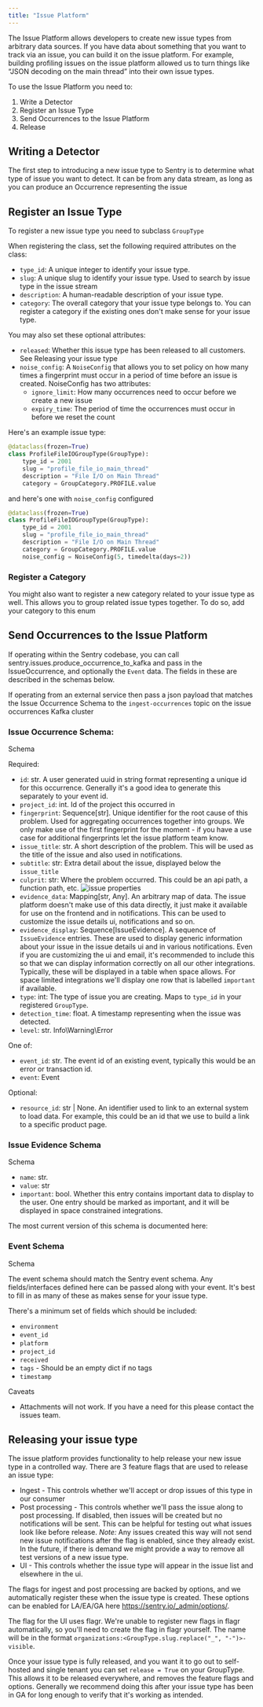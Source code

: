 ```yaml
---
title: "Issue Platform"
---
```


The Issue Platform allows developers to create new issue types from arbitrary data sources. If you have data about something that you want to track via an issue, you can build it on the issue platform. For example, building profiling issues on the issue platform allowed us to turn things like “JSON decoding on the main thread” into their own issue types.

To use the Issue Platform you need to:
1. <Link to="#writing-a-detector">Write a Detector</Link> 
2. <Link to="#register-an-issue-type">Register an Issue Type</Link> 
3. <Link to="#send-occurrences-to-the-issue-platform">Send Occurrences to the Issue Platform</Link> 
4. <Link to="#Releasing-your-issue-type">Release</Link>

## Writing a Detector
The first step to introducing a new issue type to Sentry is to determine what type of issue you want to detect. It can be from any data stream, as long as you can produce an <Link to="#issue-occurrence-schema">Occurrence</Link> representing the issue

## Register an Issue Type
To register a new issue type you need to subclass <Link to="https://github.com/getsentry/sentry/blob/ef76b0765f6c057af12b1cd0dc2de6b42a938c02/src/sentry/issues/grouptype.py#L98-L108">`GroupType`</Link>

When registering the class, set the following required attributes on the class:
- `type_id`: A unique integer to identify your issue type.
- `slug`: A unique slug to identify your issue type. Used to search by issue type in the issue stream
- `description`: A human-readable description of your issue type.
- `category`: The overall category that your issue type belongs to. You can <Link to="#register-a-category">register a category</Link> if the existing ones don't make sense for your issue type.

You may also set these optional attributes:
- `released`: Whether this issue type has been released to all customers. See <Link to="#releasing-your-issue-type">Releasing your issue type</Link>
- `noise_config`: A `NoiseConfig` that allows you to set policy on how many times a fingerprint must occur in a period of time before an issue is created. NoiseConfig has two attributes:
  - `ignore_limit`: How many occurrences need to occur before we create a new issue
  - `expiry_time`: The period of time the occurrences must occur in before we reset the count

Here's an example issue type:
```python
@dataclass(frozen=True)
class ProfileFileIOGroupType(GroupType):
    type_id = 2001
    slug = "profile_file_io_main_thread"
    description = "File I/O on Main Thread"
    category = GroupCategory.PROFILE.value
```
and here's one with `noise_config` configured
```python
@dataclass(frozen=True)
class ProfileFileIOGroupType(GroupType):
    type_id = 2001
    slug = "profile_file_io_main_thread"
    description = "File I/O on Main Thread"
    category = GroupCategory.PROFILE.value
    noise_config = NoiseConfig(5, timedelta(days=2))
```

### Register a Category
You might also want to register a new category related to your issue type as well. This allows you to group related issue types together. To do so, add your category to <Link to="https://github.com/getsentry/sentry/blob/97f4174c28041357aa190f27012dc33c1c7bafc7/src/sentry/issues/grouptype.py#L17-L22">this enum</Link>

## Send Occurrences to the Issue Platform
If operating within the Sentry codebase, you can call <Link to="https://github.com/getsentry/sentry/blob/master/src/sentry/issues/producer.py#L28-L30">sentry.issues.produce_occurrence_to_kafka</Link> and pass in the <Link to="https://github.com/getsentry/sentry/blob/d262bbd9d8d3a2747d5251bee35c016c13ca050a/src/sentry/issues/issue_occurrence.py#L58">IssueOccurrence</Link>, and optionally the `Event` data. The fields in these are described in the schemas below.

If operating from an external service then pass a json payload that matches the <Link to="#issue-occurrence-schema">Issue Occurrence Schema</Link> to the `ingest-occurrences` topic on the <Link to="https://github.com/getsentry/getsentry/blob/97039335a29517a7e48149148cdd7a30a60971e7/getsentry/conf/settings/prod.py#L567-L571">issue occurrences Kafka cluster</Link>

### Issue Occurrence Schema:
<Link to="https://github.com/getsentry/sentry/blob/ccfb37212102945df5f35e8f55fe38891b70036b/src/sentry/issues/issue_occurrence.py#L23-L36">Schema</Link>

Required:
- `id`: str. A user generated uuid in string format representing a unique id for this occurrence.
Generally it's a good idea to generate this separately to your event id.
- `project_id`: int. Id of the project this occurred in
- `fingerprint`: Sequence[str].  Unique identifier for the root cause of this problem.
Used for aggregating occurrences together into groups. We only make use of the first
fingerprint for the moment - if you have a use case for additional fingerprints let the
issue platform team know.
- `issue_title`: str. A short description of the problem. This will be used as the title
of the issue and also used in notifications.
- `subtitle`: str: Extra detail about the issue, displayed below the `issue_title`
- `culprit`: str: Where the problem occurred. This could be an api path, a function path, etc.
![issue properties](img/issueProperties.jpg)
- `evidence_data`: Mapping[str, Any]. An arbitrary map of data. The issue platform doesn't
make use of this data directly, it just make it available for use on the frontend and in
notifications.  This can be used to customize the issue details ui, notifications and so on.
- `evidence_display`: Sequence[<Link to="#issue-evidence-schema">IssueEvidence</Link>]. A sequence of `IssueEvidence` entries. These are used to display generic information about your issue in the issue details ui and in various notifications. Even if you are customizing the ui and email, it's recommended to include this so that we can display information correctly on all our other integrations. Typically, these will be displayed in a table when space allows. For space limited integrations we'll display one row that is labelled `important` if available.
- `type`: int: The type of issue you are creating. Maps to `type_id` in your registered `GroupType`.
- `detection_time`: float. A timestamp representing when the issue was detected.
- `level`: str. Info\Warning\Error

One of:
- `event_id`: str. The event id of an existing event, typically this would be an error or transaction id.
- `event`: <Link to="#event-schema">Event</Link>

Optional:
- `resource_id`: str | None. An identifier used to link to an external system to load data.
For example, this could be an id that we use to build a link to a specific product page.

### Issue Evidence Schema
<Link to="https://github.com/getsentry/sentry/blob/ccfb37212102945df5f35e8f55fe38891b70036b/src/sentry/issues/issue_occurrence.py#L17-L20">Schema</Link>

- `name`: str.
- `value`: str
- `important`: bool. Whether this entry contains important data to display to the user.
One entry should be marked as important, and it will be displayed in space constrained
integrations.

The most current version of this schema is documented here:

### Event Schema
<Link to="https://github.com/getsentry/sentry/blob/ccfb37212102945df5f35e8f55fe38891b70036b/src/sentry/issues/json_schemas.py#L3">Schema</Link>

The event schema should match the <Link to="/event-payloads">Sentry event schema</Link>. Any fields/interfaces defined here can be passed along with your event. It's best to fill in as many of these as makes sense for your issue type.

There's a minimum set of fields which should be included:
- `environment`
- `event_id`
- `platform`
- `project_id`
- `received`
- `tags` - Should be an empty dict if no tags
- `timestamp`

Caveats
- Attachments will not work. If you have a need for this please contact the issues team.

## Releasing your issue type
The issue platform provides functionality to help release your new issue type in a controlled way. There are 3 feature flags that are used to release an issue type:
- Ingest - This controls whether we'll accept or drop issues of this type in our consumer
- Post processing - This controls whether we'll pass the issue along to post processing. If disabled, then issues will be created but no notifications will be sent. This can be helpful for testing out what issues look like before release. *Note:* Any issues created this way will not send new issue notifications after the flag is enabled, since they already exist. In the future, if there is demand we might provide a way to remove all test versions of a new issue type.
- UI - This controls whether the issue type will appear in the issue list and elsewhere in the ui.

The flags for ingest and post processing are backed by options, and we automatically register these when the issue type is created. These options can be enabled for LA/EA/GA here
https://sentry.io/_admin/options/.

The flag for the UI uses flagr. We're unable to register new flags in flagr automatically, so you'll need to create the flag in flagr yourself. The name will be in the format `organizations:<GroupType.slug.replace("_", "-")>-visible`.

Once your issue type is fully released, and you want it to go out to self-hosted and single tenant you can set `release = True` on your GroupType. This allows it to be released everywhere, and removes the feature flags and options. Generally we recommend doing this after your issue type has been in GA for long enough to verify that it's working as intended.
